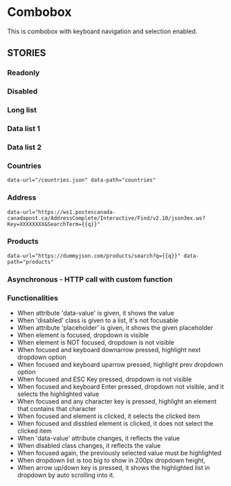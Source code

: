 

<Meta of={Combobox} />

<style>{`
  #story--core-combobox--primary.sb-story { min-height: 200px; }
  #story--core-combobox--long-list.sb-story { min-height: 200px; }
  #story--core-combobox--asynchronous.sb-story { min-height: 200px; }
`}</style>
# Combobox

This is combobox with keyboard navigation and selection enabled.

<Canvas of={Combobox.Primary}/>

<Controls />

<h2 className="h6 sb-unstyled fw-light">STORIES</h2>

### Readonly
<Canvas of={Combobox.Readonly}/>

### Disabled
<Canvas of={Combobox.Disabled}/>

### Long list
<Canvas of={Combobox.LongList}/>

### Data list 1
<Canvas of={Combobox.DataList1}/>

### Data list 2
<Canvas of={Combobox.DataList2}/>

### Countries 
`data-url="/countries.json" data-path="countries"`
<Canvas of={Combobox.Countries}/>

### Address
`data-url="https://ws1.postescanada-canadapost.ca/AddressComplete/Interactive/Find/v2.10/json3ex.ws?Key=XXXXXXXX&SearchTerm={{q}}"`
<Canvas of={Combobox.Address}/>

### Products 
`data-url="https://dummyjson.com/products/search?q={{q}}" data-path="products"`
<Canvas of={Combobox.Products}/>

### Asynchronous - HTTP call with custom function
<Canvas of={Combobox.CustomFunction}/>

### Functionalities
*  When attribute 'data-value' is given, it shows the value
*  When 'disabled' class is given to a list, it's not focusable
*  When attribute 'placeholder' is given, it shows the given placeholder
*  When element is focused, dropdown is visible
*  When element is NOT focused, dropdown is not visible
*  When focused and keyboard downarrow pressed, highlight next dropdown option
*  When focused and keyboard uparrow pressed, highlight prev dropdown option
*  When focused and ESC Key pressed, dropdown is not visible
*  When focused and keyboard Enter pressed, dropdown not visible, and it selects the highlighted value
*  When focused and any character key is pressed, highlight an element that contains that character
*  When focused and element is clicked, it selects the clicked item
*  When focused and dissbled element is clicked, it does not select the clicked item
*  When 'data-value' attribute changes, it reflects the value
*  When disabled class changes, it reflects the value
*  When focused again, the previously selected value must be highlighted
*  When dropdown list is too big to show in 200px dropdown height, 
*  When arrow up/down key is pressed, it shows the highlighted list in dropdown by auto scrolling into it. 
